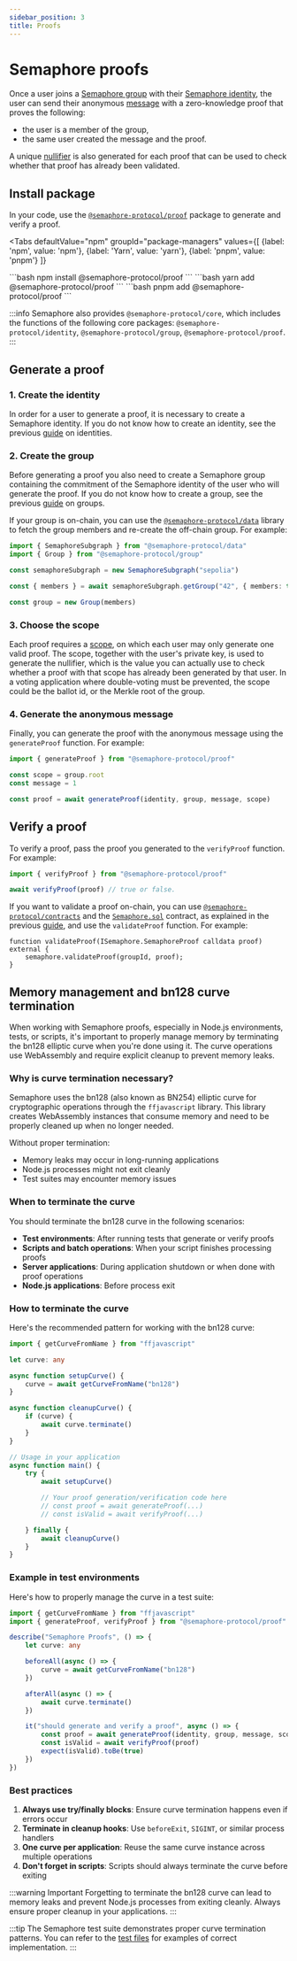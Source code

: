 ```yaml
---
sidebar_position: 3
title: Proofs
---
```



# Semaphore proofs

Once a user joins a [Semaphore group](/glossary#group) with their [Semaphore identity](/glossary#identity), the user can send their anonymous [message](/glossary#message) with a zero-knowledge proof that proves the following:

- the user is a member of the group,
- the same user created the message and the proof.

A unique [nullifier](/glossary#nullifier) is also generated for each proof that can be used to check whether that proof has already been validated.

## Install package

In your code, use the [`@semaphore-protocol/proof`](https://github.com/semaphore-protocol/semaphore/tree/main/packages/proof) package to generate and verify a proof.

<Tabs
  defaultValue="npm"
  groupId="package-managers"
  values={[
{label: 'npm', value: 'npm'},
{label: 'Yarn', value: 'yarn'},
{label: 'pnpm', value: 'pnpm'}
]}
>
  <TabItem value="npm">
    ```bash
    npm install @semaphore-protocol/proof
    ```
  </TabItem>

  <TabItem value="yarn">
    ```bash
    yarn add @semaphore-protocol/proof
    ```
  </TabItem>

  <TabItem value="pnpm">
    ```bash
    pnpm add @semaphore-protocol/proof
    ```
  </TabItem>
</Tabs>

:::info
Semaphore also provides `@semaphore-protocol/core`, which includes the functions of the following core packages: `@semaphore-protocol/identity`, `@semaphore-protocol/group`, `@semaphore-protocol/proof`.
:::

## Generate a proof

### 1. Create the identity

In order for a user to generate a proof, it is necessary to create a Semaphore identity. If you do not know how to
create an identity, see the previous [guide](/guides/identities) on identities.

### 2. Create the group

Before generating a proof you also need to create a Semaphore group containing the commitment of the Semaphore identity of the user who will generate the proof. If you do not know how to create a group, see the previous [guide](/guides/groups) on groups.

If your group is on-chain, you can use the [`@semaphore-protocol/data`](https://github.com/semaphore-protocol/semaphore/tree/main/packages/data) library to fetch the group members and re-create the off-chain group. For example:

```ts
import { SemaphoreSubgraph } from "@semaphore-protocol/data"
import { Group } from "@semaphore-protocol/group"

const semaphoreSubgraph = new SemaphoreSubgraph("sepolia")

const { members } = await semaphoreSubgraph.getGroup("42", { members: true })

const group = new Group(members)
```

### 3. Choose the scope

Each proof requires a [scope](/glossary#scope), on which each user may only generate one valid proof. The scope, together with the user's private key, is used to generate the nullifier, which is the value you can actually use to check whether a proof with that scope has already been generated by that user. In a voting application where double-voting must be prevented, the scope could be the ballot id, or the Merkle root of the group.

### 4. Generate the anonymous message

Finally, you can generate the proof with the anonymous message using the `generateProof` function. For example:

```ts
import { generateProof } from "@semaphore-protocol/proof"

const scope = group.root
const message = 1

const proof = await generateProof(identity, group, message, scope)
```

## Verify a proof

To verify a proof, pass the proof you generated to the `verifyProof` function. For example:

```ts
import { verifyProof } from "@semaphore-protocol/proof"

await verifyProof(proof) // true or false.
```

If you want to validate a proof on-chain, you can use [`@semaphore-protocol/contracts`](https://github.com/semaphore-protocol/semaphore/blob/main/packages/contracts) and the [`Semaphore.sol`](https://github.com/semaphore-protocol/semaphore/blob/main/packages/contracts/contracts/Semaphore.sol) contract, as explained in the previous [guide](/guides/groups#install-package-1), and use the `validateProof` function. For example:

```solidity
function validateProof(ISemaphore.SemaphoreProof calldata proof) external {
    semaphore.validateProof(groupId, proof);
}
```

## Memory management and bn128 curve termination

When working with Semaphore proofs, especially in Node.js environments, tests, or scripts, it's important to properly manage memory by terminating the bn128 elliptic curve when you're done using it. The curve operations use WebAssembly and require explicit cleanup to prevent memory leaks.

### Why is curve termination necessary?

Semaphore uses the bn128 (also known as BN254) elliptic curve for cryptographic operations through the `ffjavascript` library. This library creates WebAssembly instances that consume memory and need to be properly cleaned up when no longer needed.

Without proper termination:
- Memory leaks may occur in long-running applications
- Node.js processes might not exit cleanly
- Test suites may encounter memory issues

### When to terminate the curve

You should terminate the bn128 curve in the following scenarios:

- **Test environments**: After running tests that generate or verify proofs
- **Scripts and batch operations**: When your script finishes processing proofs
- **Server applications**: During application shutdown or when done with proof operations
- **Node.js applications**: Before process exit

### How to terminate the curve

Here's the recommended pattern for working with the bn128 curve:

```ts
import { getCurveFromName } from "ffjavascript"

let curve: any

async function setupCurve() {
    curve = await getCurveFromName("bn128")
}

async function cleanupCurve() {
    if (curve) {
        await curve.terminate()
    }
}

// Usage in your application
async function main() {
    try {
        await setupCurve()

        // Your proof generation/verification code here
        // const proof = await generateProof(...)
        // const isValid = await verifyProof(...)

    } finally {
        await cleanupCurve()
    }
}
```

### Example in test environments

Here's how to properly manage the curve in a test suite:

```ts
import { getCurveFromName } from "ffjavascript"
import { generateProof, verifyProof } from "@semaphore-protocol/proof"

describe("Semaphore Proofs", () => {
    let curve: any

    beforeAll(async () => {
        curve = await getCurveFromName("bn128")
    })

    afterAll(async () => {
        await curve.terminate()
    })

    it("should generate and verify a proof", async () => {
        const proof = await generateProof(identity, group, message, scope)
        const isValid = await verifyProof(proof)
        expect(isValid).toBe(true)
    })
})
```

### Best practices

1. **Always use try/finally blocks**: Ensure curve termination happens even if errors occur
2. **Terminate in cleanup hooks**: Use `beforeExit`, `SIGINT`, or similar process handlers
3. **One curve per application**: Reuse the same curve instance across multiple operations
4. **Don't forget in scripts**: Scripts should always terminate the curve before exiting

:::warning Important
Forgetting to terminate the bn128 curve can lead to memory leaks and prevent Node.js processes from exiting cleanly. Always ensure proper cleanup in your applications.
:::

:::tip
The Semaphore test suite demonstrates proper curve termination patterns. You can refer to the [test files](https://github.com/semaphore-protocol/semaphore/tree/main/packages/proof/tests) for examples of correct implementation.
:::
